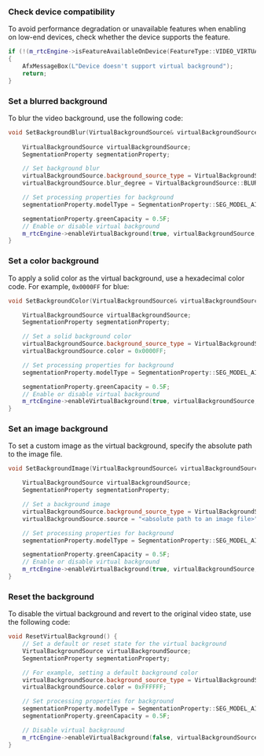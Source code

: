 <PlatformWrapper platform='windows'>

### Check device compatibility

To avoid performance degradation or unavailable features when enabling <Vg k= "RTEE_VB"/> on low-end devices, check whether the device supports the feature.

```cpp
if (!(m_rtcEngine->isFeatureAvailableOnDevice(FeatureType::VIDEO_VIRTUAL_BACKGROUND)))
{
    AfxMessageBox(L"Device doesn't support virtual background");
    return;
}
```

### Set a blurred background

To blur the video background, use the following code:

```cpp
void SetBackgroundBlur(VirtualBackgroundSource& virtualBackgroundSource) {
    
    VirtualBackgroundSource virtualBackgroundSource;
    SegmentationProperty segmentationProperty;

    // Set background blur
    virtualBackgroundSource.background_source_type = VirtualBackgroundSource:BACKGROUND_BLUR;
    virtualBackgroundSource.blur_degree = VirtualBackgroundSource::BLUR_DEGREE_HIGH;

    // Set processing properties for background
    segmentationProperty.modelType = SegmentationProperty::SEG_MODEL_AI;

    segmentationProperty.greenCapacity = 0.5F;
    // Enable or disable virtual background
    m_rtcEngine->enableVirtualBackground(true, virtualBackgroundSource, segmentationProperty);
}
```

### Set a color background

To apply a solid color as the virtual background, use a hexadecimal color code. For example, `0x0000FF` for blue:

```cpp
void SetBackgroundColor(VirtualBackgroundSource& virtualBackgroundSource) {

    VirtualBackgroundSource virtualBackgroundSource;
    SegmentationProperty segmentationProperty;

    // Set a solid background color
    virtualBackgroundSource.background_source_type = VirtualBackgroundSource::BACKGROUND_COLOR;
    virtualBackgroundSource.color = 0x0000FF;

    // Set processing properties for background
    segmentationProperty.modelType = SegmentationProperty::SEG_MODEL_AI;

    segmentationProperty.greenCapacity = 0.5F;
    // Enable or disable virtual background
    m_rtcEngine->enableVirtualBackground(true, virtualBackgroundSource, segmentationProperty);    
}
```

### Set an image background

To set a custom image as the virtual background, specify the absolute path to the image file.

```cpp
void SetBackgroundImage(VirtualBackgroundSource& virtualBackgroundSource) {

    VirtualBackgroundSource virtualBackgroundSource;
    SegmentationProperty segmentationProperty;

    // Set a background image
    virtualBackgroundSource.background_source_type = VirtualBackgroundSource::BACKGROUND_IMG;
    virtualBackgroundSource.source = "<absolute path to an image file>";

    // Set processing properties for background
    segmentationProperty.modelType = SegmentationProperty::SEG_MODEL_AI;

    segmentationProperty.greenCapacity = 0.5F;
    // Enable or disable virtual background
    m_rtcEngine->enableVirtualBackground(true, virtualBackgroundSource, segmentationProperty);
}
```

### Reset the background

To disable the virtual background and revert to the original video state, use the following code:

```cpp
void ResetVirtualBackground() {
    // Set a default or reset state for the virtual background
    VirtualBackgroundSource virtualBackgroundSource;
    SegmentationProperty segmentationProperty;

    // For example, setting a default background color
    virtualBackgroundSource.background_source_type = VirtualBackgroundSource::BACKGROUND_COLOR;
    virtualBackgroundSource.color = 0xFFFFFF;

    // Set processing properties for background
    segmentationProperty.modelType = SegmentationProperty::SEG_MODEL_AI;
    segmentationProperty.greenCapacity = 0.5F;

    // Disable virtual background
    m_rtcEngine->enableVirtualBackground(false, virtualBackgroundSource, segmentationProperty);
}
```

</PlatformWrapper>